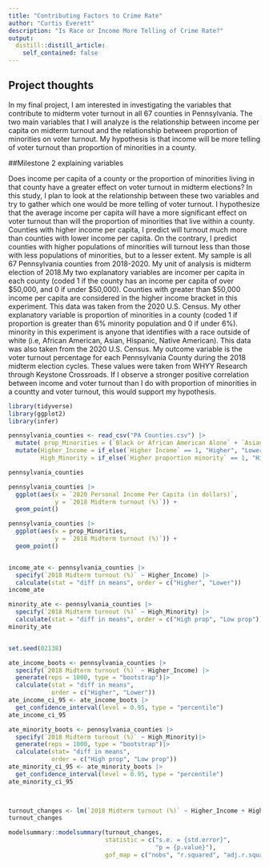 ```yaml
---
title: "Contributing Factors to Crime Rate"
author: "Curtis Everett"
description: "Is Race or Income More Telling of Crime Rate?"
output:
  distill::distill_article:
    self_contained: false
---
```



## Project thoughts

In my final project, I am interested in investigating the variables that contribute to midterm voter turnout in all 67 counties in Pennsylvania. The two main variables that I will analyze is the relationship between income per capita on midterm turnout and the relationship between proportion of minorities on voter turnout. My hypothesis is that income will be more telling of voter turnout than proportion of minorities in a county.


##Milestone 2 explaining variables

Does income per capita of a county or the proportion of minorities living in that county have a greater effect on voter turnout in midterm elections? In this study, I plan to look at the relationship between these two variables and try to gather which one would be more telling of voter turnout. I hypothesize that the average income per capita will have a more significant effect on voter turnout than will the proportion of minorities that live within a county. Counties with higher income per capita, I predict will turnout much more than counties with lower income per capita. On the contrary, I predict counties with higher populations of minorities will turnout less than those with less populations of minorities, but to a lesser extent. My sample is all 67 Pennsylvania counties from 2018-2020. My unit of analysis is midterm election of 2018.My two explanatory variables are incomer per capita in each county (coded 1 if the county has an income per capita of over $50,000, and 0 if under $50,000). Counties with greater than $50,000 income per capita are considered in the higher income bracket in this experiment. This data was taken from the 2020 U.S. Census. My other explanatory variable is proportion of minorities in a county (coded 1 if proportion is greater than 6% minority population and 0 if under 6%). minority in this experiment is anyone that identifies with a race outside of white (i.e, African American, Asian, Hispanic, Native American). This data was also taken from the 2020 U.S. Census. My outcome variable is the voter turnout percentage for each Pennsylvania County during the 2018 midterm election cycles. These values were taken from WHYY Research through Keystone Crossroads. If I observe a stronger positive correlation between income and voter turnout than I do with proportion of minorities in a countty and voter turnout, this would support my hypothesis. 
```r
library(tidyverse)
library(ggplot2)
library(infer)

```

```r
pennsylvania_counties <- read_csv("PA Counties.csv") |>
  mutate( prop_Minorities = (`Black or African American Alone` + `Asian Alone` + `American Indian and Alaska Native Alone` + `Some Other Race Alone`)/ `Total Population of One Race`) |>
  mutate(Higher_Income = if_else(`Higher Income` == 1, "Higher", "Lower"), 
         High_Minority = if_else(`Higher proportion minority` == 1, "High prop", "Low prop"))

pennsylvania_counties
```


```r
pennsylvania_counties |>
  ggplot(aes(x = `2020 Personal Income Per Capita (in dollars)`,
             y = `2018 Midterm turnout (%)`)) +
  geom_point()

pennsylvania_counties |>
  ggplot(aes(x = prop_Minorities,
             y = `2018 Midterm turnout (%)`)) +
  geom_point()

```
```r
```


```r
income_ate <- pennsylvania_counties |> 
  specify(`2018 Midterm turnout (%)` ~ Higher_Income) |>
  calculate(stat = "diff in means", order = c("Higher", "Lower"))
income_ate

minority_ate <- pennsylvania_counties |>
  specify(`2018 Midterm turnout (%)` ~ High_Minority) |>
  calculate(stat = "diff in means", order = c("High prop", "Low prop"))
minority_ate



```

```r
set.seed(02138)

ate_income_boots <- pennsylvania_counties |>
  specify(`2018 Midterm turnout (%)` ~ Higher_Income) |>
  generate(reps = 1000, type = "bootstrap")|>
  calculate(stat = "diff in means",
            order = c("Higher", "Lower"))
ate_income_ci_95 <- ate_income_boots |>
  get_confidence_interval(level = 0.95, type = "percentile")
ate_income_ci_95

ate_minority_boots <- pennsylvania_counties |>
  specify(`2018 Midterm turnout (%)` ~ High_Minority)|>
  generate(reps = 1000, type = "bootstrap")|>
  calculate(stat= "diff in means",
            order = c("High prop", "Low prop"))
ate_minority_ci_95 <- ate_minority_boots |>
  get_confidence_interval(level = 0.95, type = "percentile")
ate_minority_ci_95

  
```

```r
turnout_changes <- lm(`2018 Midterm turnout (%)` ~ Higher_Income + High_Minority, data = pennsylvania_counties)
turnout_changes                 

modelsummary::modelsummary(turnout_changes,
                           statistic = c("s.e. = {std.error}",
                                         "p = {p.value}"),
                           gof_map = c("nobs", "r.squared", "adj.r.squared"))
```

